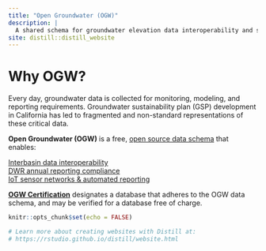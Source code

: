 ```yaml
---
title: "Open Groundwater (OGW)"
description: |
  A shared schema for groundwater elevation data interoperability and streamlining
site: distill::distill_website
---
```


# Why OGW?

Every day, groundwater data is collected for monitoring, modeling, and reporting requirements. Groundwater sustainability plan (GSP) development in California has led to fragmented and non-standard representations of these critical data.


**Open Groundwater (OGW)** is a free, [open source data schema](data-schema.html) that enables:

<i class="fas fa-check" style = "color:#50C878"></i> [Interbasin data interoperability](interbasin.html)  
<i class="fas fa-check" style = "color:#50C878"></i> [DWR annual reporting compliance](reporting.html)  
<i class="fas fa-check" style = "color:#50C878"></i> [IoT sensor networks & automated reporting](reporting.html)  

[**OGW Certification**](certification.html) designates a database that adheres to the OGW data schema, and may be verified for a database free of charge. 

```r
knitr::opts_chunk$set(echo = FALSE)

# Learn more about creating websites with Distill at:
# https://rstudio.github.io/distill/website.html

```
